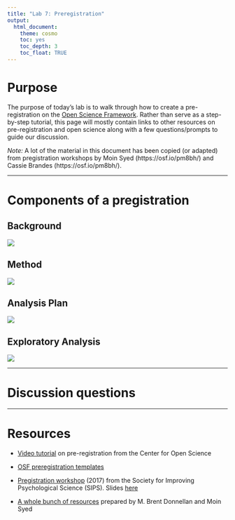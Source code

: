```yaml
---
title: "Lab 7: Preregistration"
output: 
  html_document: 
    theme: cosmo
    toc: yes
    toc_depth: 3
    toc_float: TRUE
---
```


# Purpose

The purpose of today's lab is to walk through how to create a pre-registration on the [Open Science Framework](https://osf.io){target="_blank"}. Rather than serve as a step-by-step tutorial, this page will mostly contain links to other resources on pre-registration and open science along with a few questions/prompts to guide our discussion. 

*Note:* A lot of the material in this document has been copied (or adapted) from pregistration workshops by Moin Syed (https://osf.io/pm8bh/) and Cassie Brandes (https://osf.io/pm8bh/). 

***

# Components of a pregistration {.tabset .tabset-fade .tabset-pills}



## Background

![](resources/lab7/prereg1.png)

## Method
![](resources/lab7/prereg2.png)

## Analysis Plan
![](resources/lab7/prereg3.png)

## Exploratory Analysis
![](resources/lab7/prereg4.png)

***

# Discussion questions

***

# Resources

* [Video tutorial](https://www.youtube.com/watch?v=EnKkGO3OM9c&feature=emb_title){target="_blank"} on pre-registration from the Center for Open Science

* [OSF preregistration templates](https://osf.io/zab38/){target="_blank"}

* [Pregistration workshop](https://osf.io/fkt8e/){target="_blank"} (2017) from the Society for Improving Psychological Science (SIPS). Slides [here](https://docs.google.com/presentation/d/1MJ-kqfSzd34iO9dW5saRLHW1xq3n2Tgm_18K4uTvdfY/edit#slide=id.p){target="_blank"}

* [A whole bunch of resources](https://mfr.osf.io/render?url=https://osf.io/v6mxc/?action=download%26mode=render){target="_blank"} prepared by M. Brent Donnellan and Moin Syed
